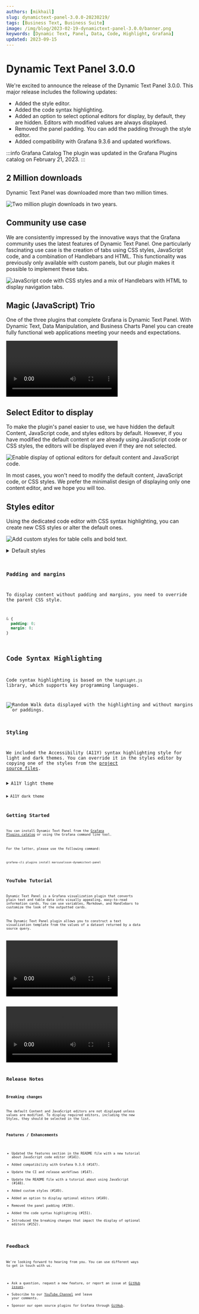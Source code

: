 ```yaml
---
authors: [mikhail]
slug: dynamictext-panel-3.0.0-20230219/
tags: [Business Text, Business Suite]
image: /img/blog/2023-02-19-dynamictext-panel-3.0.0/banner.png
keywords: [Dynamic Text, Panel, Data, Code, Highlight, Grafana]
updated: 2023-09-15
---
```



# Dynamic Text Panel 3.0.0

We're excited to announce the release of the Dynamic Text Panel 3.0.0. This major release includes the following updates:

- Added the style editor.
- Added the code syntax highlighting.
- Added an option to select optional editors for display, by default, they are hidden. Editors with modified values are always displayed.
- Removed the panel padding. You can add the padding through the style editor.
- Added compatibility with Grafana 9.3.6 and updated workflows.

:::info Grafana Catalog
The plugin was updated in the Grafana Plugins catalog on February 21, 2023.
:::

## 2 Million downloads

Dynamic Text Panel was downloaded more than two million times.

<Image
  title="Two million plugin downloads in two years."
  src="/img/blog/2023-02-19-dynamictext-panel-3.0.0/downloads.png"
/>

## Community use case

We are consistently impressed by the innovative ways that the Grafana community uses the latest features of Dynamic Text Panel. One particularly fascinating use case is the creation of tabs using CSS styles, JavaScript code, and a combination of Handlebars and HTML. This functionality was previously only available with custom panels, but our plugin makes it possible to implement these tabs.

<Image
  title="JavaScript code with CSS styles and a mix of Handlebars with HTML to display navigation tabs."
  src="/img/blog/2023-02-19-dynamictext-panel-3.0.0/example.png"
/>

## Magic (JavaScript) Trio

One of the three plugins that complete Grafana is Dynamic Text Panel. With Dynamic Text, Data Manipulation, and Business Charts Panel you can create fully functional web applications meeting your needs and expectations.

<Video
  src="https://www.youtube.com/embed/wPr4gZYzUVA"
  title="Dynamic Text, Data Manipulation, and Business Charts Panel plugins."
/>

## Select Editor to display

To make the plugin's panel easier to use, we have hidden the default Content, JavaScript code, and styles editors by default. However, if you have modified the default content or are already using JavaScript code or CSS styles, the editors will be displayed even if they are not selected.

<Image
  title="Enable display of optional editors for default content and JavaScript code."
  src="/img/blog/2023-02-19-dynamictext-panel-3.0.0/select.png"
/>

In most cases, you won't need to modify the default content, JavaScript code, or CSS styles. We prefer the minimalist design of displaying only one content editor, and we hope you will too.

## Styles editor

Using the dedicated code editor with CSS syntax highlighting, you can create new CSS styles or alter the default ones.

<Image
  title="Add custom styles for table cells and bold text."
  src="/img/blog/2023-02-19-dynamictext-panel-3.0.0/styles.png"
/>

<details>
  <summary>Default styles</summary>

<Code
  url="https://github.com/VolkovLabs/volkovlabs-dynamictext-panel/blob/main/src/components/Text/Text.styles.ts"
  language="js"
/>

</details>

### Padding and margins

To display content without padding and margins, you need to override the parent CSS style.

```css
& {
  padding: 0;
  margin: 0;
}
```

## Code Syntax Highlighting

Code syntax highlighting is based on the `highlight.js` library, which supports key programming languages.

<Image
  title="Random Walk data displayed with the highlighting and without margins or paddings."
  src="/img/blog/2023-02-19-dynamictext-panel-3.0.0/highlight.png"
/>

### Styling

We included the Accessibility (A11Y) syntax highlighting style for light and dark themes. You can override it in the styles editor by copying one of the styles from the [project source files](https://github.com/highlightjs/highlight.js/tree/main/src/styles).

<details>
  <summary>A11Y light theme</summary>

<Code
  url="https://github.com/highlightjs/highlight.js/blob/main/src/styles/a11y-light.css"
  language="css"
/>

</details>

<details>
  <summary>A11Y dark theme</summary>

<Code
  url="https://github.com/highlightjs/highlight.js/blob/main/src/styles/a11y-dark.css"
  language="css"
/>

</details>

## Getting Started

You can install Dynamic Text Panel from the [Grafana Plugins catalog](https://grafana.com/grafana/plugins/marcusolsson-dynamictext-panel/) or using the Grafana command line tool.

For the latter, please use the following command:

```bash
grafana-cli plugins install marcusolsson-dynamictext-panel
```

## YouTube Tutorial

Dynamic Text Panel is a Grafana visualization plugin that converts plain text and table data into visually appealing, easy-to-read information cards. You can use variables, Markdown, and Handlebars to customize the look of the outputted cards.

The Dynamic Text Panel plugin allows you to construct a text visualization template from the values of a dataset returned by a data source query.

<Video
  src="https://www.youtube.com/embed/MpNZ4Yl-p0U"
  title="Markdown, HTML and Handlebars to transform data visualizations."
/>

<Video
  src="https://www.youtube.com/embed/lJqk5Gobec4"
  title="JavaScript code in the Dynamic text panel."
/>

## Release Notes

### Breaking changes

The default Content and JavaScript editors are not displayed unless values are modified. To display required editors, including the new Styles, they should be selected in the list.

### Features / Enhancements

- Updated the features section in the README file with a new tutorial about JavaScript code editor (#141).
- Added compatibility with Grafana 9.3.6 (#147).
- Update the CI and release workflows (#147).
- Update the README file with a tutorial about using JavaScript (#148).
- Added custom styles (#149).
- Added an option to display optional editors (#149).
- Removed the panel padding (#150).
- Added the code syntax highlighting (#151).
- Introduced the breaking changes that impact the display of optional editors (#152).

## Feedback

We're looking forward to hearing from you. You can use different ways to get in touch with us.

- Ask a question, request a new feature, or report an issue at [GitHub issues](https://github.com/volkovlabs/volkovlabs-dynamictext-panel/issues).
- Subscribe to our [YouTube Channel](https://www.youtube.com/@volkovlabs) and leave your comments.
- Sponsor our open source plugins for Grafana through [GitHub](https://github.com/sponsors/VolkovLabs).

